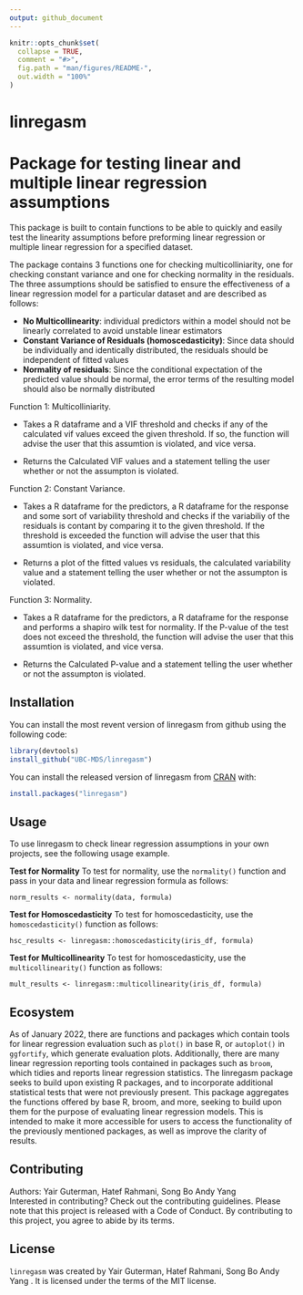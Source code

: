 ```yaml
---
output: github_document
---
```


<!-- README.md is generated from README.Rmd. Please edit that file -->

```r
knitr::opts_chunk$set(
  collapse = TRUE,
  comment = "#>",
  fig.path = "man/figures/README-",
  out.width = "100%"
)
```

# linregasm

# Package for testing linear and multiple linear regression assumptions


This package is built to contain functions to be able to quickly and easily test the linearity assumptions before preforming linear regression or multiple linear regression for a specified dataset.

The package contains 3 functions one for checking multicolliniarity, one for checking constant variance and one for checking normality in the residuals. The three assumptions should be satisfied to ensure the effectiveness of a linear regression model for a particular dataset and are described as follows:

- **No Multicollinearity**: individual predictors within a model should not be linearly correlated to avoid unstable linear estimators
- **Constant Variance of Residuals (homoscedasticity)**: Since data should be individually and identically distributed, the residuals should be independent of fitted values
- **Normality of residuals**: Since the conditional expectation of the predicted value should be normal, the error terms of the resulting model should also be normally distributed

Function 1: Multicolliniarity.

- Takes a R dataframe and a VIF threshold and checks if any of the calculated vif values exceed the given threshold. If so, the function will advise the user that this assumtion is violated, and vice versa.

- Returns the Calculated VIF values and a statement telling the user whether or not the assumpton is violated.

Function 2: Constant Variance.

- Takes a R dataframe for the predictors, a R dataframe for the response and some sort of variability threshold and checks if the variabiliy of the residuals is contant by comparing it to the given threshold. If the threshold is exceeded the function will advise the user that this assumtion is violated, and vice versa.

- Returns a plot of the fitted values vs residuals, the calculated variability value  and a statement telling the user whether or not the assumpton is violated.

Function 3: Normality.

- Takes a R dataframe for the predictors, a R dataframe for the response and performs a shapiro wilk test for normality. If the P-value of the test does not exceed the threshold, the function will advise the user that this assumtion is violated, and vice versa.

- Returns the Calculated P-value and a statement telling the user whether or not the assumpton is violated.

## Installation

You can install the most revent version of linregasm from github using the following code:

```r
library(devtools)
install_github("UBC-MDS/linregasm")
```

You can install the released version of linregasm from [CRAN](https://CRAN.R-project.org) with:

``` r
install.packages("linregasm")
```

## Usage

To use linregasm to check linear regression assumptions in your own projects, see the following usage example.

**Test for Normality**
To test for normality, use the `normality()` function and pass in your data and linear regression formula as follows:
```
norm_results <- normality(data, formula)

```

**Test for Homoscedasticity**
To test for homoscedasticity, use the `homoscedasticity()` function as follows:
```
hsc_results <- linregasm::homoscedasticity(iris_df, formula)

```

**Test for Multicollinearity**
To test for homoscedasticity, use the `multicollinearity()` function as follows:
```
mult_results <- linregasm::multicollinearity(iris_df, formula)

```


## Ecosystem

As of January 2022, there are functions and packages which contain tools for linear regression evaluation such as `plot()` in base R, or `autoplot()` in `ggfortify`, which generate evaluation plots. Additionally, there are many linear regression reporting tools contained in packages such as `broom`, which tidies and reports linear regression statistics. The linregasm package seeks to build upon existing R packages, and to incorporate additional statistical tests that were not previously present. This package aggregates the functions offered by base R, broom, and more, seeking to build upon them for the purpose of evaluating linear regression models. This is intended to make it more accessible for users to access the functionality of the previously mentioned packages, as well as improve the clarity of results.

## Contributing

Authors: Yair Guterman, Hatef Rahmani, Song Bo Andy Yang  
Interested in contributing? Check out the contributing guidelines. Please note that this project is released with a Code of Conduct. By contributing to this project, you agree to abide by its terms.

## License

`linregasm` was created by Yair Guterman, Hatef Rahmani, Song Bo Andy Yang . It is licensed under the terms of the MIT license.

